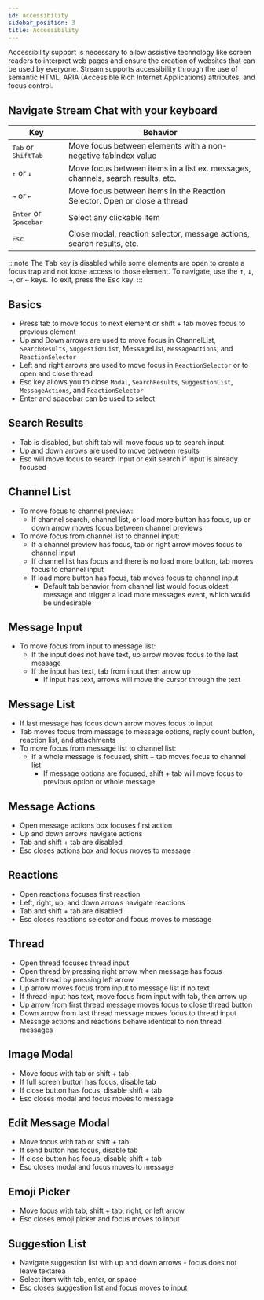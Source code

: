 ```yaml
---
id: accessibility
sidebar_position: 3
title: Accessibility
---
```


Accessibility support is necessary to allow assistive technology like screen readers to interpret web pages and ensure the creation of websites that can be used by everyone.
Stream supports accessibility through the use of semantic HTML, ARIA (Accessible Rich Internet Applications) attributes, and focus control.

## Navigate Stream Chat with your keyboard


| Key                                              | Behavior                                                                        |
| ------------------------------------------------ | ------------------------------------------------------------------------------- |
| <kbd>Tab</kbd> or <kbd>Shift</kbd><kbd>Tab</kbd> | Move focus between elements with a non-negative tabIndex value                  |
| <kbd>↑</kbd> or <kbd>↓</kbd>                     | Move focus between items in a list ex. messages, channels, search results, etc. |
| <kbd>→</kbd> or <kbd>←</kbd>                     | Move focus between items in the Reaction Selector. Open or close a thread       |
| <kbd>Enter</kbd> or <kbd>Spacebar</kbd>          | Select any clickable item                                                       |
| <kbd>Esc</kbd>                                   | Close modal, reaction selector, message actions, search results, etc.           |


:::note
The <kbd>Tab</kbd> key is disabled while some elements are open to create a focus trap and not loose access to those element. To navigate, use the <kbd>↑</kbd>, <kbd>↓</kbd>, <kbd>→</kbd>, or <kbd>←</kbd> keys. To exit, press the <kbd>Esc</kbd> key.
:::

## Basics

- Press tab to move focus to next element or shift + tab moves focus to previous element
- Up and Down arrows are used to move focus in ChannelList, `SearchResults`, `SuggestionList`, MessageList, `MessageActions`, and `ReactionSelector`
- Left and right arrows are used to move focus in `ReactionSelector` or to open and close thread
- Esc key allows you to close `Modal`, `SearchResults`, `SuggestionList`, `MessageActions`, and `ReactionSelector`
- Enter and spacebar can be used to select


## Search Results

- Tab is disabled, but shift tab will move focus up to search input
- Up and down arrows are used to move between results
- Esc will move focus to search input or exit search if input is already focused


## Channel List

- To move focus to channel preview:
    - If channel search, channel list, or load more button has focus, up or down arrow moves focus between channel previews
- To move focus from channel list to channel input:
    - If a channel preview has focus, tab or right arrow moves focus to channel input
    - If channel list has focus and there is no load more button, tab moves focus to channel input
    - If load more button has focus, tab moves focus to channel input
        - Default tab behavior from channel list would focus oldest message and trigger a load more messages event, which would be undesirable


## Message Input

- To move focus from input to message list:
    - If the input does not have text, up arrow moves focus to the last message
    - If the input has text, tab from input then arrow up
        - If input has text, arrows will move the cursor through the text


## Message List

- If last message has focus down arrow moves focus to input
- Tab moves focus from message to message options, reply count button, reaction list, and attachments
- To move focus from message list to channel list:
    - If a whole message is focused, shift + tab moves focus to channel list
        - If message options are focused, shift + tab will move focus to previous option or whole message


## Message Actions

- Open message actions box focuses first action
- Up and down arrows navigate actions
- Tab and shift + tab are disabled
- Esc closes actions box and focus moves to message


## Reactions

- Open reactions focuses first reaction
- Left, right, up, and down arrows navigate reactions
- Tab and shift + tab are disabled
- Esc closes reactions selector and focus moves to message


## Thread

- Open thread focuses thread input
- Open thread by pressing right arrow when message has focus
- Close thread by pressing left arrow
- Up arrow moves focus from input to message list if no text
- If thread input has text, move focus from input with tab, then arrow up
- Up arrow from first thread message moves focus to close thread button
- Down arrow from last thread message moves focus to thread input
- Message actions and reactions behave identical to non thread messages


## Image Modal

- Move focus with tab or shift + tab
- If full screen button has focus, disable tab
- If close button has focus, disable shift + tab
- Esc closes modal and focus moves to message


## Edit Message Modal

- Move focus with tab or shift + tab
- If send button has focus, disable tab
- If close button has focus, disable shift + tab
- Esc closes modal and focus moves to message


## Emoji Picker

- Move focus with tab, shift + tab, right, or left arrow
- Esc closes emoji picker and focus moves to input


## Suggestion List

- Navigate suggestion list with up and down arrows - focus does not leave textarea
- Select item with tab, enter, or space
- Esc closes suggestion list and focus moves to input
